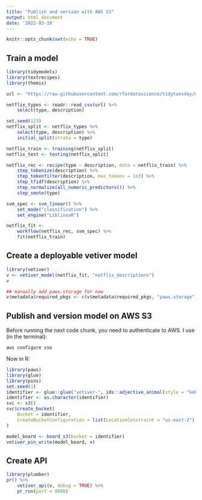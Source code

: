 ```yaml
---
title: "Publish and version with AWS S3"
output: html_document
date: '2022-03-10'
---
```


```r
knitr::opts_chunk$set(echo = TRUE)
```

## Train a model

```r
library(tidymodels)
library(textrecipes)
library(themis)

url <- "https://raw.githubusercontent.com/rfordatascience/tidytuesday/master/data/2021/2021-04-20/netflix_titles.csv"

netflix_types <- readr::read_csv(url) %>%
    select(type, description)

set.seed(123)
netflix_split <- netflix_types %>%
    select(type, description) %>%
    initial_split(strata = type)

netflix_train <- training(netflix_split)
netflix_test <- testing(netflix_split)

netflix_rec <- recipe(type ~ description, data = netflix_train) %>%
    step_tokenize(description) %>%
    step_tokenfilter(description, max_tokens = 1e3) %>%
    step_tfidf(description) %>%
    step_normalize(all_numeric_predictors()) %>%
    step_smote(type)

svm_spec <- svm_linear() %>%
    set_mode("classification") %>%
    set_engine("LiblineaR")

netflix_fit <-
    workflow(netflix_rec, svm_spec) %>%
    fit(netflix_train)

```

## Create a deployable vetiver model

```r
library(vetiver)
v <- vetiver_model(netflix_fit, "netflix_descriptions")
v

## manually add paws.storage for now
v$metadata$required_pkgs <- c(v$metadata$required_pkgs, "paws.storage")
```

## Publish and version model on AWS S3

Before running the next code chunk, you need to authenticate to AWS. I use (in the terminal):

```
aws configure sso
```

Now in R:

```r
library(paws)
library(glue)
library(pins)
set.seed(1)
identifier <- glue::glue("vetiver-", ids::adjective_animal(style = "kebab"))
identifier <- as.character(identifier)
svc <- s3()
svc$create_bucket(
    Bucket = identifier,
    CreateBucketConfiguration = list(LocationConstraint = "us-east-2")
)

model_board <- board_s3(bucket = identifier)
vetiver_pin_write(model_board, v)
```


## Create API

```r
library(plumber)
pr() %>%
    vetiver_api(v, debug = TRUE) %>%
    pr_run(port = 8088)
```




